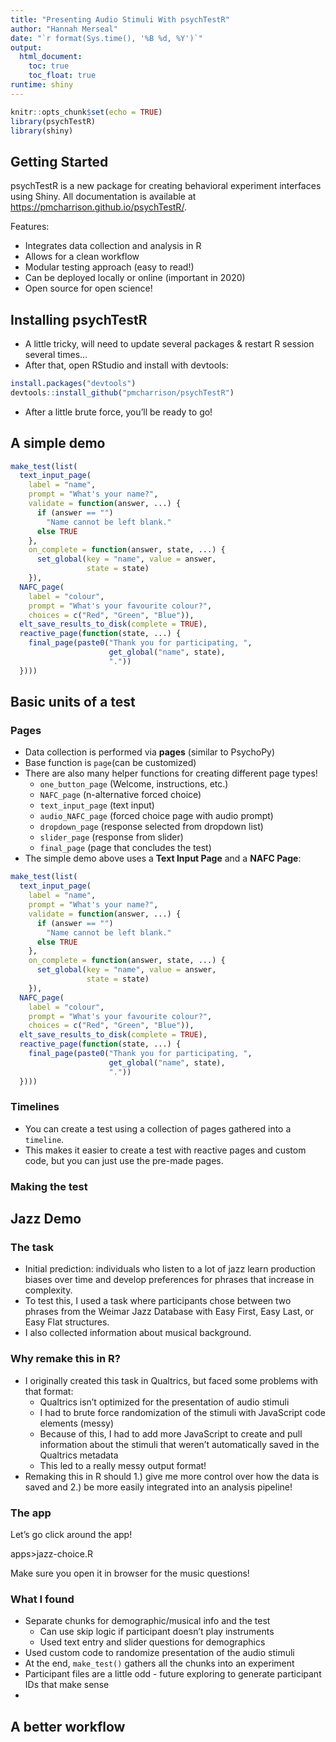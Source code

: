 ```yaml
---
title: "Presenting Audio Stimuli With psychTestR"
author: "Hannah Merseal"
date: "`r format(Sys.time(), '%B %d, %Y')`"
output: 
  html_document:
    toc: true
    toc_float: true
runtime: shiny
---
```


```r
knitr::opts_chunk$set(echo = TRUE)
library(psychTestR)
library(shiny)
```

## Getting Started

psychTestR is a new package for creating behavioral experiment interfaces using Shiny. All documentation is available at <https://pmcharrison.github.io/psychTestR/>.

Features:

* Integrates data collection and analysis in R
* Allows for a clean workflow
* Modular testing approach (easy to read!)
* Can be deployed locally or online (important in 2020)
* Open source for open science!

## Installing psychTestR

* A little tricky, will need to update several packages & restart R session several times...
* After that, open RStudio and install with devtools:

```r
install.packages("devtools")
devtools::install_github("pmcharrison/psychTestR")
```

* After a little brute force, you'll be ready to go!

## A simple demo

```r

make_test(list(
  text_input_page(
    label = "name", 
    prompt = "What's your name?", 
    validate = function(answer, ...) {
      if (answer == "")
        "Name cannot be left blank."
      else TRUE
    },
    on_complete = function(answer, state, ...) {
      set_global(key = "name", value = answer,
                 state = state)
    }),
  NAFC_page(
    label = "colour",
    prompt = "What's your favourite colour?",
    choices = c("Red", "Green", "Blue")),
  elt_save_results_to_disk(complete = TRUE),
  reactive_page(function(state, ...) {
    final_page(paste0("Thank you for participating, ", 
                      get_global("name", state),
                      "."))
  })))

```

## Basic units of a test
### Pages
* Data collection is performed via **pages** (similar to PsychoPy)
* Base function is `page`(can be customized)
* There are also many helper functions for creating different page types!
     + `one_button_page` (Welcome, instructions, etc.)
     + `NAFC_page` (n-alternative forced choice)
     + `text_input_page` (text input)
     + `audio_NAFC_page` (forced choice page with audio prompt)
     + `dropdown_page` (response selected from dropdown list)
     + `slider_page` (response from slider)
     + `final_page` (page that concludes the test)
* The simple demo above uses a **Text Input Page** and a **NAFC Page**:

```r

make_test(list(
  text_input_page(
    label = "name", 
    prompt = "What's your name?", 
    validate = function(answer, ...) {
      if (answer == "")
        "Name cannot be left blank."
      else TRUE
    },
    on_complete = function(answer, state, ...) {
      set_global(key = "name", value = answer,
                 state = state)
    }),
  NAFC_page(
    label = "colour",
    prompt = "What's your favourite colour?",
    choices = c("Red", "Green", "Blue")),
  elt_save_results_to_disk(complete = TRUE),
  reactive_page(function(state, ...) {
    final_page(paste0("Thank you for participating, ", 
                      get_global("name", state),
                      "."))
  })))

```

### Timelines
* You can create a test using a collection of pages gathered into a `timeline`.
* This makes it easier to create a test with reactive pages and custom code, but you can just use the pre-made pages. 

### Making the test

## Jazz Demo

### The task
* Initial prediction: individuals who listen to a lot of jazz learn production biases over time and develop preferences for phrases that increase in complexity. 
* To test this, I used a task where participants chose between two phrases from the Weimar Jazz Database with Easy First, Easy Last, or Easy Flat structures.
* I also collected information about musical background.

### Why remake this in R?
* I originally created this task in Qualtrics, but faced some problems with that format:
    + Qualtrics isn't optimized for the presentation of audio stimuli
    + I had to brute force randomization of the stimuli with JavaScript code elements (messy)
    + Because of this, I had to add more JavaScript to create and pull information about the stimuli that weren't automatically saved in the Qualtrics metadata
    + This led to a really messy output format!
* Remaking this in R should 1.) give me more control over how the data is saved and 2.) be more easily integrated into an analysis pipeline!

### The app
Let's go click around the app! 

apps>jazz-choice.R

Make sure you open it in browser for the music questions!

### What I found
* Separate chunks for demographic/musical info and the test 
  + Can use skip logic if participant doesn't play instruments
  + Used text entry and slider questions for demographics
* Used custom code to randomize presentation of the audio stimuli
* At the end, `make_test()` gathers all the chunks into an experiment
* Participant files are a little odd - future exploring to generate participant IDs that make sense
* 

## A better workflow




